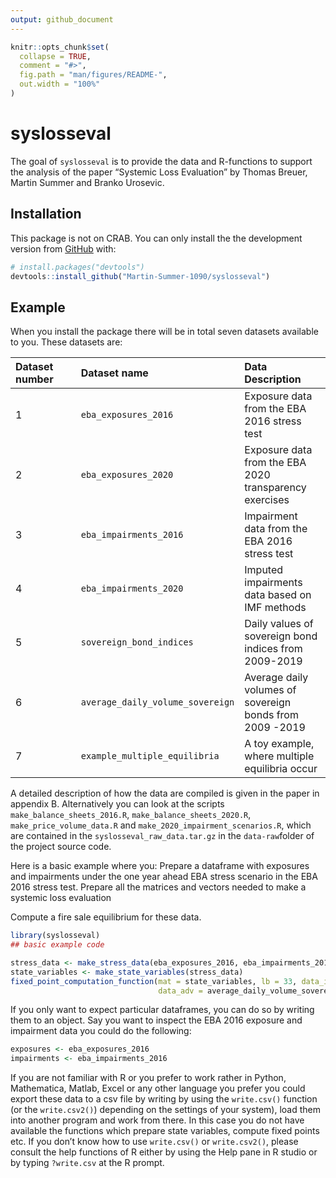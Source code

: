 ```yaml
---
output: github_document
---
```


<!-- README.md is generated from README.Rmd. Please edit that file -->

```r
knitr::opts_chunk$set(
  collapse = TRUE,
  comment = "#>",
  fig.path = "man/figures/README-",
  out.width = "100%"
)
```

# syslosseval

<!-- badges: start -->
<!-- badges: end -->

The goal of `syslosseval` is to provide the data and R-functions to support the analysis of 
the paper "Systemic Loss Evaluation" by Thomas Breuer, Martin Summer and Branko Urosevic.

## Installation

This package is not on CRAB. You can only install the
the development version from [GitHub](https://github.com/) with:

``` r
# install.packages("devtools")
devtools::install_github("Martin-Summer-1090/syslosseval")
```
## Example

When you install the package there will be in total seven datasets available to you. These datasets
are:

|Dataset number | Dataset name | Data Description |
|:--------------|:------------ | :----------------|
| 1             |`eba_exposures_2016` | Exposure data from the EBA 2016 stress test |
| 2             |`eba_exposures_2020` | Exposure data from the EBA 2020 transparency exercises |
| 3             |`eba_impairments_2016`| Impairment data from the EBA 2016 stress test |
| 4             |`eba_impairments_2020`| Imputed impairments data based on IMF methods |
| 5             |`sovereign_bond_indices`| Daily values of sovereign bond indices from 2009-2019 |
| 6             |`average_daily_volume_sovereign`| Average daily volumes of sovereign bonds from 2009 -2019 |
| 7             |`example_multiple_equilibria`| A toy example, where multiple equilibria occur |

A detailed description of how the data are compiled is given in the paper in appendix B. Alternatively you can
look at the scripts `make_balance_sheets_2016.R`, `make_balance_sheets_2020.R`, `make_price_volume_data.R` and
`make_2020_impairment_scenarios.R`, which are contained in the `syslosseval_raw_data.tar.gz` in the `data-raw`folder
of the project source code.

Here is a basic example where you:
\item Prepare a dataframe with exposures and impairments under the one year ahead EBA stress scenario in the EBA 2016 stress test.
\item Prepare all the matrices and vectors needed to make a systemic loss evaluation
\item Compute a fire sale equilibrium for these data.

```r
library(syslosseval)
## basic example code

stress_data <- make_stress_data(eba_exposures_2016, eba_impairments_2016, 1, 2015)
state_variables <- make_state_variables(stress_data)
fixed_point_computation_function(mat = state_variables, lb = 33, data_idx = sovereign_bond_indices, 
                                 data_adv = average_daily_volume_sovereign, base_year = 2015, constant = 1.5)
```

If you only want to expect particular dataframes, you can do so by writing them to an object. Say you want to
inspect the EBA 2016 exposure and impairment data you could do the following:

```r
exposures <- eba_exposures_2016
impairments <- eba_impairments_2016
```

If you are not familiar with R or you prefer to work rather in Python, Mathematica, Matlab, Excel or 
any other language you prefer you could export these data to a csv file by writing by using 
the `write.csv()` function (or the `write.csv2()`) depending on the settings of your system), load them
into another program and work from there. In this case you do not have available the functions which prepare state
variables, compute fixed points etc. If you don't know how to use `write.csv()` or `write.csv2()`, please consult
the help functions of R either by using the Help pane in R studio or by typing `?write.csv` at the R prompt.

